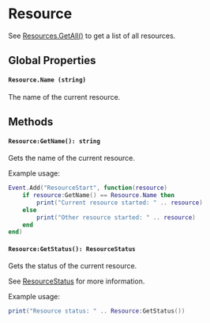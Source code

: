 # Resource

See [Resources.GetAll()](/shared-api/resources#resourcesgetallresource) to get a list of all resources.

## Global Properties

#### `Resource.Name (string)`

The name of the current resource.

## Methods

#### `Resource:GetName(): string`

Gets the name of the current resource.

Example usage:

```lua
Event.Add("ResourceStart", function(resource)
    if resource:GetName() == Resource.Name then
        print("Current resource started: " .. resource)
    else
        print("Other resource started: " .. resource)
    end
end)
```

#### `Resource:GetStatus(): ResourceStatus`

Gets the status of the current resource.

See [ResourceStatus](/shared-api/resourcestatus) for more information.

Example usage:

```lua
print("Resource status: " .. Resource:GetStatus())
```